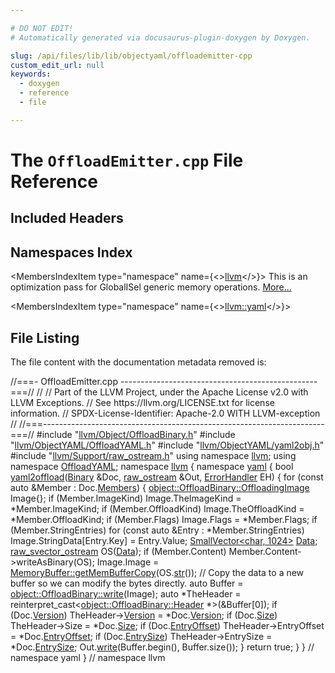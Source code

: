 ```yaml
---

# DO NOT EDIT!
# Automatically generated via docusaurus-plugin-doxygen by Doxygen.

slug: /api/files/lib/lib/objectyaml/offloademitter-cpp
custom_edit_url: null
keywords:
  - doxygen
  - reference
  - file

---
```





# The `OffloadEmitter.cpp` File Reference

<DoxygenPage pluginConfig={pluginConfig}>



## Included Headers

<IncludesList>
<IncludesListItem
  filePath="llvm/Object/OffloadBinary.h"
  permalink="/docs/api/files/include/include/llvm/include/llvm/object/offloadbinary-h"
  isLocal="true" />
<IncludesListItem
  filePath="llvm/ObjectYAML/OffloadYAML.h"
  permalink="/docs/api/files/include/include/llvm/include/llvm/objectyaml/offloadyaml-h"
  isLocal="true" />
<IncludesListItem
  filePath="llvm/ObjectYAML/yaml2obj.h"
  permalink="/docs/api/files/include/include/llvm/include/llvm/objectyaml/yaml2obj-h"
  isLocal="true" />
<IncludesListItem
  filePath="llvm/Support/raw_ostream.h"
  permalink="/docs/api/files/include/include/llvm/include/llvm/support/raw-ostream-h"
  isLocal="true" />
</IncludesList>

## Namespaces Index

<MembersIndex>

<MembersIndexItem
  type="namespace"
  name={<><a href="/docs/api/namespaces/llvm">llvm</a></>}>
This is an optimization pass for GlobalISel generic memory operations. <a href="/docs/api/namespaces/llvm/#details">More...</a>
</MembersIndexItem>

<MembersIndexItem
  type="namespace"
  name={<><a href="/docs/api/namespaces/llvm/yaml">llvm::yaml</a></>}>
</MembersIndexItem>

</MembersIndex>


## File Listing

The file content with the documentation metadata removed is:

<ProgramListing>

<Link id="l00001" /><CodeLine lineNumber="1"><Highlight kind="comment">//===- OffloadEmitter.cpp -------------------------------------------------===//</Highlight><Highlight kind="normal"></Highlight></CodeLine>
<Link id="l00002" /><CodeLine lineNumber="2"><Highlight kind="normal"></Highlight><Highlight kind="comment">//</Highlight><Highlight kind="normal"></Highlight></CodeLine>
<Link id="l00003" /><CodeLine lineNumber="3"><Highlight kind="normal"></Highlight><Highlight kind="comment">// Part of the LLVM Project, under the Apache License v2.0 with LLVM Exceptions.</Highlight><Highlight kind="normal"></Highlight></CodeLine>
<Link id="l00004" /><CodeLine lineNumber="4"><Highlight kind="normal"></Highlight><Highlight kind="comment">// See https://llvm.org/LICENSE.txt for license information.</Highlight><Highlight kind="normal"></Highlight></CodeLine>
<Link id="l00005" /><CodeLine lineNumber="5"><Highlight kind="normal"></Highlight><Highlight kind="comment">// SPDX-License-Identifier: Apache-2.0 WITH LLVM-exception</Highlight><Highlight kind="normal"></Highlight></CodeLine>
<Link id="l00006" /><CodeLine lineNumber="6"><Highlight kind="normal"></Highlight><Highlight kind="comment">//</Highlight><Highlight kind="normal"></Highlight></CodeLine>
<Link id="l00007" /><CodeLine lineNumber="7"><Highlight kind="normal"></Highlight><Highlight kind="comment">//===----------------------------------------------------------------------===//</Highlight><Highlight kind="normal"></Highlight></CodeLine>
<Link id="l00008" /><CodeLine lineNumber="8"><Highlight kind="normal"></Highlight></CodeLine>
<Link id="l00009" /><CodeLine lineNumber="9"><Highlight kind="normal"></Highlight><Highlight kind="preprocessor">#include &quot;<a href="/docs/api/files/include/include/llvm/include/llvm/object/offloadbinary-h">llvm/Object/OffloadBinary.h</a>&quot;</Highlight><Highlight kind="normal"></Highlight></CodeLine>
<Link id="l00010" /><CodeLine lineNumber="10"><Highlight kind="normal"></Highlight><Highlight kind="preprocessor">#include &quot;<a href="/docs/api/files/include/include/llvm/include/llvm/objectyaml/offloadyaml-h">llvm/ObjectYAML/OffloadYAML.h</a>&quot;</Highlight><Highlight kind="normal"></Highlight></CodeLine>
<Link id="l00011" /><CodeLine lineNumber="11"><Highlight kind="normal"></Highlight><Highlight kind="preprocessor">#include &quot;<a href="/docs/api/files/include/include/llvm/include/llvm/objectyaml/yaml2obj-h">llvm/ObjectYAML/yaml2obj.h</a>&quot;</Highlight><Highlight kind="normal"></Highlight></CodeLine>
<Link id="l00012" /><CodeLine lineNumber="12"><Highlight kind="normal"></Highlight><Highlight kind="preprocessor">#include &quot;<a href="/docs/api/files/include/include/llvm/include/llvm/support/raw-ostream-h">llvm/Support/raw&#95;ostream.h</a>&quot;</Highlight><Highlight kind="normal"></Highlight></CodeLine>
<Link id="l00013" /><CodeLine lineNumber="13"><Highlight kind="normal"></Highlight></CodeLine>
<Link id="l00014" /><CodeLine lineNumber="14"><Highlight kind="normal"></Highlight><Highlight kind="keyword">using namespace </Highlight><Highlight kind="normal"><a href="/docs/api/namespaces/llvm">llvm</a>;</Highlight></CodeLine>
<Link id="l00015" /><CodeLine lineNumber="15"><Highlight kind="normal"></Highlight><Highlight kind="keyword">using namespace </Highlight><Highlight kind="normal"><a href="/docs/api/namespaces/llvm/offloadyaml">OffloadYAML</a>;</Highlight></CodeLine>
<Link id="l00016" /><CodeLine lineNumber="16"><Highlight kind="normal"></Highlight></CodeLine>
<Link id="l00017" /><CodeLine lineNumber="17"><Highlight kind="normal"></Highlight><Highlight kind="keyword">namespace </Highlight><Highlight kind="normal"><a href="/docs/api/namespaces/llvm">llvm</a> &#123;</Highlight></CodeLine>
<Link id="l00018" /><CodeLine lineNumber="18"><Highlight kind="normal"></Highlight><Highlight kind="keyword">namespace </Highlight><Highlight kind="normal"><a href="/docs/api/namespaces/llvm/yaml">yaml</a> &#123;</Highlight></CodeLine>
<Link id="l00019" /><CodeLine lineNumber="19"><Highlight kind="normal"></Highlight></CodeLine>
<Link id="l00020" /><CodeLine lineNumber="20" lineLink="/docs/api/namespaces/llvm/yaml/#a960217c66ca1fa6c96ec78eba269b580"><Highlight kind="normal"></Highlight><Highlight kind="keywordtype">bool</Highlight><Highlight kind="normal"> <a href="/docs/api/namespaces/llvm/yaml/#a960217c66ca1fa6c96ec78eba269b580">yaml2offload</a>(<a href="/docs/api/structs/llvm/offloadyaml/binary">Binary</a> &amp;Doc, <a href="/docs/api/classes/llvm/raw-ostream">raw&#95;ostream</a> &amp;Out, <a href="/docs/api/namespaces/llvm/yaml/#a4f9dfab3b02d41c6e26e306c90eab66b">ErrorHandler</a> EH) &#123;</Highlight></CodeLine>
<Link id="l00021" /><CodeLine lineNumber="21"><Highlight kind="normal">  </Highlight><Highlight kind="keywordflow">for</Highlight><Highlight kind="normal"> (</Highlight><Highlight kind="keyword">const</Highlight><Highlight kind="normal"> </Highlight><Highlight kind="keyword">auto</Highlight><Highlight kind="normal"> &amp;Member : Doc.<a href="/docs/api/structs/llvm/offloadyaml/binary/#aab884c793fa7a2aaaaeee5251820f158">Members</a>) &#123;</Highlight></CodeLine>
<Link id="l00022" /><CodeLine lineNumber="22"><Highlight kind="normal">    <a href="/docs/api/structs/llvm/object/offloadbinary/offloadingimage">object::OffloadBinary::OffloadingImage</a> Image&#123;&#125;;</Highlight></CodeLine>
<Link id="l00023" /><CodeLine lineNumber="23"><Highlight kind="normal">    </Highlight><Highlight kind="keywordflow">if</Highlight><Highlight kind="normal"> (Member.ImageKind)</Highlight></CodeLine>
<Link id="l00024" /><CodeLine lineNumber="24"><Highlight kind="normal">      Image.TheImageKind = &#42;Member.ImageKind;</Highlight></CodeLine>
<Link id="l00025" /><CodeLine lineNumber="25"><Highlight kind="normal">    </Highlight><Highlight kind="keywordflow">if</Highlight><Highlight kind="normal"> (Member.OffloadKind)</Highlight></CodeLine>
<Link id="l00026" /><CodeLine lineNumber="26"><Highlight kind="normal">      Image.TheOffloadKind = &#42;Member.OffloadKind;</Highlight></CodeLine>
<Link id="l00027" /><CodeLine lineNumber="27"><Highlight kind="normal">    </Highlight><Highlight kind="keywordflow">if</Highlight><Highlight kind="normal"> (Member.Flags)</Highlight></CodeLine>
<Link id="l00028" /><CodeLine lineNumber="28"><Highlight kind="normal">      Image.Flags = &#42;Member.Flags;</Highlight></CodeLine>
<Link id="l00029" /><CodeLine lineNumber="29"><Highlight kind="normal"></Highlight></CodeLine>
<Link id="l00030" /><CodeLine lineNumber="30"><Highlight kind="normal">    </Highlight><Highlight kind="keywordflow">if</Highlight><Highlight kind="normal"> (Member.StringEntries)</Highlight></CodeLine>
<Link id="l00031" /><CodeLine lineNumber="31"><Highlight kind="normal">      </Highlight><Highlight kind="keywordflow">for</Highlight><Highlight kind="normal"> (</Highlight><Highlight kind="keyword">const</Highlight><Highlight kind="normal"> </Highlight><Highlight kind="keyword">auto</Highlight><Highlight kind="normal"> &amp;Entry : &#42;Member.StringEntries)</Highlight></CodeLine>
<Link id="l00032" /><CodeLine lineNumber="32"><Highlight kind="normal">        Image.StringData&#91;Entry.Key&#93; = Entry.Value;</Highlight></CodeLine>
<Link id="l00033" /><CodeLine lineNumber="33"><Highlight kind="normal"></Highlight></CodeLine>
<Link id="l00034" /><CodeLine lineNumber="34"><Highlight kind="normal">    <a href="/docs/api/classes/llvm/smallvector">SmallVector&lt;char, 1024&gt;</a> <a href="/docs/api/namespaces/llvm/#aa20539e89704d20b98b97e9c3feac934">Data</a>;</Highlight></CodeLine>
<Link id="l00035" /><CodeLine lineNumber="35"><Highlight kind="normal">    <a href="/docs/api/classes/llvm/raw-svector-ostream">raw&#95;svector&#95;ostream</a> OS(<a href="/docs/api/namespaces/llvm/#aa20539e89704d20b98b97e9c3feac934">Data</a>);</Highlight></CodeLine>
<Link id="l00036" /><CodeLine lineNumber="36"><Highlight kind="normal">    </Highlight><Highlight kind="keywordflow">if</Highlight><Highlight kind="normal"> (Member.Content)</Highlight></CodeLine>
<Link id="l00037" /><CodeLine lineNumber="37"><Highlight kind="normal">      Member.Content-&gt;writeAsBinary(OS);</Highlight></CodeLine>
<Link id="l00038" /><CodeLine lineNumber="38"><Highlight kind="normal">    Image.Image = <a href="/docs/api/classes/llvm/memorybuffer/#a32d2c9ba9019e6e41605c60acd06bd09">MemoryBuffer::getMemBufferCopy</a>(OS.<a href="/docs/api/classes/llvm/raw-svector-ostream/#a9c2cac84e46d3e744aeca03dd3d557d1">str</a>());</Highlight></CodeLine>
<Link id="l00039" /><CodeLine lineNumber="39"><Highlight kind="normal"></Highlight></CodeLine>
<Link id="l00040" /><CodeLine lineNumber="40"><Highlight kind="normal">    </Highlight><Highlight kind="comment">// Copy the data to a new buffer so we can modify the bytes directly.</Highlight><Highlight kind="normal"></Highlight></CodeLine>
<Link id="l00041" /><CodeLine lineNumber="41"><Highlight kind="normal">    </Highlight><Highlight kind="keyword">auto</Highlight><Highlight kind="normal"> Buffer = <a href="/docs/api/classes/llvm/object/offloadbinary/#a56f47c8dc5df749b09ecdabc977e01c7">object::OffloadBinary::write</a>(Image);</Highlight></CodeLine>
<Link id="l00042" /><CodeLine lineNumber="42"><Highlight kind="normal">    </Highlight><Highlight kind="keyword">auto</Highlight><Highlight kind="normal"> &#42;TheHeader =</Highlight></CodeLine>
<Link id="l00043" /><CodeLine lineNumber="43"><Highlight kind="normal">        </Highlight><Highlight kind="keyword">reinterpret&#95;cast&lt;</Highlight><Highlight kind="normal"><a href="/docs/api/structs/llvm/object/offloadbinary/header">object::OffloadBinary::Header</a> &#42;</Highlight><Highlight kind="keyword">&gt;</Highlight><Highlight kind="normal">(&amp;Buffer&#91;0&#93;);</Highlight></CodeLine>
<Link id="l00044" /><CodeLine lineNumber="44"><Highlight kind="normal">    </Highlight><Highlight kind="keywordflow">if</Highlight><Highlight kind="normal"> (Doc.<a href="/docs/api/structs/llvm/offloadyaml/binary/#a6d3b49cc46f13bae655d7ebc9e6297e5">Version</a>)</Highlight></CodeLine>
<Link id="l00045" /><CodeLine lineNumber="45"><Highlight kind="normal">      TheHeader-&gt;<a href="/docs/api/structs/llvm/object/offloadbinary/header/#a4fd71b8f44413e76fffe7e8bbd5d71f2">Version</a> = &#42;Doc.<a href="/docs/api/structs/llvm/offloadyaml/binary/#a6d3b49cc46f13bae655d7ebc9e6297e5">Version</a>;</Highlight></CodeLine>
<Link id="l00046" /><CodeLine lineNumber="46"><Highlight kind="normal">    </Highlight><Highlight kind="keywordflow">if</Highlight><Highlight kind="normal"> (Doc.<a href="/docs/api/structs/llvm/offloadyaml/binary/#a8fdcf45a8163882f5549a9e965397afa">Size</a>)</Highlight></CodeLine>
<Link id="l00047" /><CodeLine lineNumber="47"><Highlight kind="normal">      TheHeader-&gt;Size = &#42;Doc.<a href="/docs/api/structs/llvm/offloadyaml/binary/#a8fdcf45a8163882f5549a9e965397afa">Size</a>;</Highlight></CodeLine>
<Link id="l00048" /><CodeLine lineNumber="48"><Highlight kind="normal">    </Highlight><Highlight kind="keywordflow">if</Highlight><Highlight kind="normal"> (Doc.<a href="/docs/api/structs/llvm/offloadyaml/binary/#a82c6d3f251325c98061227386bc7e78b">EntryOffset</a>)</Highlight></CodeLine>
<Link id="l00049" /><CodeLine lineNumber="49"><Highlight kind="normal">      TheHeader-&gt;EntryOffset = &#42;Doc.<a href="/docs/api/structs/llvm/offloadyaml/binary/#a82c6d3f251325c98061227386bc7e78b">EntryOffset</a>;</Highlight></CodeLine>
<Link id="l00050" /><CodeLine lineNumber="50"><Highlight kind="normal">    </Highlight><Highlight kind="keywordflow">if</Highlight><Highlight kind="normal"> (Doc.<a href="/docs/api/structs/llvm/offloadyaml/binary/#a90b42925dc19c6737065ace48e681df3">EntrySize</a>)</Highlight></CodeLine>
<Link id="l00051" /><CodeLine lineNumber="51"><Highlight kind="normal">      TheHeader-&gt;EntrySize = &#42;Doc.<a href="/docs/api/structs/llvm/offloadyaml/binary/#a90b42925dc19c6737065ace48e681df3">EntrySize</a>;</Highlight></CodeLine>
<Link id="l00052" /><CodeLine lineNumber="52"><Highlight kind="normal"></Highlight></CodeLine>
<Link id="l00053" /><CodeLine lineNumber="53"><Highlight kind="normal">    Out.<a href="/docs/api/classes/llvm/raw-ostream/#a6e0cbc5c8568d8446c284c8538b2c9f1">write</a>(Buffer.begin(), Buffer.size());</Highlight></CodeLine>
<Link id="l00054" /><CodeLine lineNumber="54"><Highlight kind="normal">  &#125;</Highlight></CodeLine>
<Link id="l00055" /><CodeLine lineNumber="55"><Highlight kind="normal"></Highlight></CodeLine>
<Link id="l00056" /><CodeLine lineNumber="56"><Highlight kind="normal">  </Highlight><Highlight kind="keywordflow">return</Highlight><Highlight kind="normal"> </Highlight><Highlight kind="keyword">true</Highlight><Highlight kind="normal">;</Highlight></CodeLine>
<Link id="l00057" /><CodeLine lineNumber="57"><Highlight kind="normal">&#125;</Highlight></CodeLine>
<Link id="l00058" /><CodeLine lineNumber="58"><Highlight kind="normal"></Highlight></CodeLine>
<Link id="l00059" /><CodeLine lineNumber="59"><Highlight kind="normal">&#125; </Highlight><Highlight kind="comment">// namespace yaml</Highlight><Highlight kind="normal"></Highlight></CodeLine>
<Link id="l00060" /><CodeLine lineNumber="60"><Highlight kind="normal">&#125; </Highlight><Highlight kind="comment">// namespace llvm</Highlight><Highlight kind="normal"></Highlight></CodeLine>

</ProgramListing>


</DoxygenPage>

